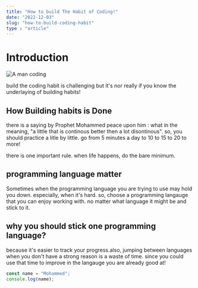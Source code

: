 ```yaml
---
title: "How to build The Habit of Coding!"
date: "2022-12-03"
slug: "how-to-build-coding-habit"
type : "article"
---
```



# Introduction

![A man coding]("../images/how-to-build-coding-habit-image-1")

build the coding habit is challenging but it's nor really if you know the underlaying of building habits!

## How Building habits is Done

there is a saying by Prophet Mohammed peace upon him :
what in the meaning, "a little that is continous better then a lot disontinous".
so, you should practice a litle by little. go from 5 minutes a day to 10 to 15 to 20 to more!

there is one important rule. when life happens, do the bare minimum.

## programming language matter

Sometimes when the programming language you are trying to use may hold you down. especially, when it's hard.
so, choose a programming langauge that you can enjoy working with. no matter what language it might be and stick to it.

## why you should stick one programming language?

because it's easier to track your progress.also, jumping between languages when you don't have a strong reason is a waste of time. since you could use that time to improve in the langauge you are already good at!

```javascript
const name = "Mohammed";
console.log(name);
```
